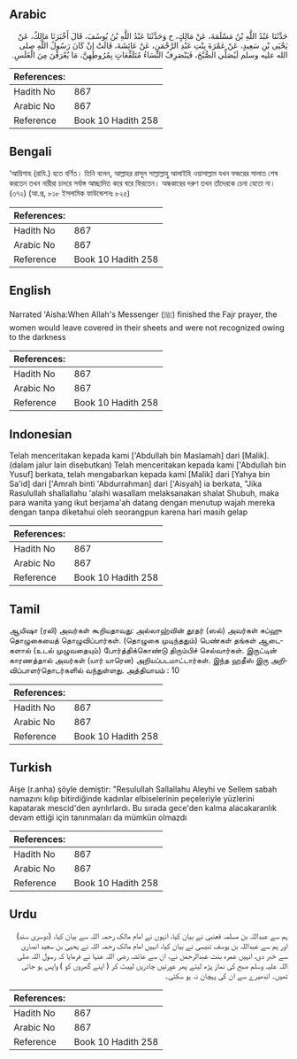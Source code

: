## Arabic


<div dir="rtl" lang="ar" style={{fontSize:'larger',backgroundColor:'#f8f9fa',padding:20}}>
حَدَّثَنَا عَبْدُ اللَّهِ بْنُ مَسْلَمَةَ، عَنْ مَالِكٍ، ح وَحَدَّثَنَا عَبْدُ اللَّهِ بْنُ يُوسُفَ، قَالَ أَخْبَرَنَا مَالِكٌ، عَنْ يَحْيَى بْنِ سَعِيدٍ، عَنْ عَمْرَةَ بِنْتِ عَبْدِ الرَّحْمَنِ، عَنْ عَائِشَةَ، قَالَتْ إِنْ كَانَ رَسُولُ اللَّهِ صلى الله عليه وسلم لَيُصَلِّي الصُّبْحَ، فَيَنْصَرِفُ النِّسَاءُ مُتَلَفِّعَاتٍ بِمُرُوطِهِنَّ، مَا يُعْرَفْنَ مِنَ الْغَلَسِ‏.‏
</div>
<div style={{backgroundColor:'#f8f9fa',padding:20, marginBottom: 10}}><table> <thead> <tr> <th>References:</th> <th></th> </tr> </thead> <tbody><tr><td>Hadith No</td><td>867</td></tr><tr><td>Arabic No</td><td>867</td></tr><tr><td>Reference</td><td>Book 10 Hadith 258</td></tr></tbody></table></div>

## Bengali


<div dir="ltr" lang="bn" style={{fontSize:'larger',backgroundColor:'#f8f9fa',padding:20}}>
‘আয়িশাহ (রাযি.) হতে বর্ণিত। তিনি বলেন, আল্লাহর রাসূল সাল্লাল্লাহু আলাইহি ওয়াসাল্লাম যখন ফজরের সালাত শেষ করতেন তখন নারীরা চাদরে সর্বাঙ্গ আচ্ছাদিত করে ঘরে ফিরতেন। অন্ধকারের দরুণ তখন তাঁদেরকে চেনা যেতো না। (৩৭২) (আ.প্র, ৮১৮ ইসলামিক ফাউন্ডেশনঃ ৮২৫)
</div>
<div style={{backgroundColor:'#f8f9fa',padding:20, marginBottom: 10}}><table> <thead> <tr> <th>References:</th> <th></th> </tr> </thead> <tbody><tr><td>Hadith No</td><td>867</td></tr><tr><td>Arabic No</td><td>867</td></tr><tr><td>Reference</td><td>Book 10 Hadith 258</td></tr></tbody></table></div>

## English


<div dir="ltr" lang="en" style={{fontSize:'larger',backgroundColor:'#f8f9fa',padding:20}}>
Narrated 'Aisha:When Allah's Messenger (ﷺ) finished the Fajr prayer, the women would leave covered in their sheets and were not recognized owing to the darkness
</div>
<div style={{backgroundColor:'#f8f9fa',padding:20, marginBottom: 10}}><table> <thead> <tr> <th>References:</th> <th></th> </tr> </thead> <tbody><tr><td>Hadith No</td><td>867</td></tr><tr><td>Arabic No</td><td>867</td></tr><tr><td>Reference</td><td>Book 10 Hadith 258</td></tr></tbody></table></div>

## Indonesian


<div dir="ltr" lang="id" style={{fontSize:'larger',backgroundColor:'#f8f9fa',padding:20}}>
Telah menceritakan kepada kami ['Abdullah bin Maslamah] dari [Malik]. (dalam jalur lain disebutkan) Telah menceritakan kepada kami ['Abdullah bin Yusuf] berkata, telah mengabarkan kepada kami [Malik] dari [Yahya bin Sa'id] dari ['Amrah binti 'Abdurrahman] dari ['Aisyah] ia berkata, "Jika Rasulullah shallallahu 'alaihi wasallam melaksanakan shalat Shubuh, maka para wanita yang ikut berjama'ah datang dengan menutup wajah mereka dengan tanpa diketahui oleh seorangpun karena hari masih gelap
</div>
<div style={{backgroundColor:'#f8f9fa',padding:20, marginBottom: 10}}><table> <thead> <tr> <th>References:</th> <th></th> </tr> </thead> <tbody><tr><td>Hadith No</td><td>867</td></tr><tr><td>Arabic No</td><td>867</td></tr><tr><td>Reference</td><td>Book 10 Hadith 258</td></tr></tbody></table></div>

## Tamil


<div dir="ltr" lang="ta" style={{fontSize:'larger',backgroundColor:'#f8f9fa',padding:20}}>
ஆயிஷா (ரலி) அவர்கள் கூறியதாவது: அல்லாஹ்வின் தூதர் (ஸல்) அவர்கள் சுப்ஹு தொழுகையைத் தொழுவிப்பார்கள். (தொழுகை முடிந்ததும்) பெண்கள் தங்கள் ஆடைகளால் (உடல் முழுவதையும்) போர்த்திக்கொண்டு திரும்பிச் செல்வார்கள். இருட்டின் காரணத்தால் அவர்கள் (யார் யாரென) அறியப்படமாட்டார்கள். இந்த ஹதீஸ் இரு அறிவிப்பாளர்தொடர்களில் வந்துள்ளது. அத்தியாயம் : 10
</div>
<div style={{backgroundColor:'#f8f9fa',padding:20, marginBottom: 10}}><table> <thead> <tr> <th>References:</th> <th></th> </tr> </thead> <tbody><tr><td>Hadith No</td><td>867</td></tr><tr><td>Arabic No</td><td>867</td></tr><tr><td>Reference</td><td>Book 10 Hadith 258</td></tr></tbody></table></div>

## Turkish


<div dir="ltr" lang="tr" style={{fontSize:'larger',backgroundColor:'#f8f9fa',padding:20}}>
Aişe (r.anha) şöyle demiştir: "Resulullah Sallallahu Aleyhi ve Sellem sabah namazını kılıp bitirdiğinde kadınlar elbiselerinin peçeleriyle yüzlerini kapatarak mescid'den ayrılırlardı. Bu sırada gece'den kalma alacakaranlık devam ettiği için tanınmaları da mümkün olmazdı
</div>
<div style={{backgroundColor:'#f8f9fa',padding:20, marginBottom: 10}}><table> <thead> <tr> <th>References:</th> <th></th> </tr> </thead> <tbody><tr><td>Hadith No</td><td>867</td></tr><tr><td>Arabic No</td><td>867</td></tr><tr><td>Reference</td><td>Book 10 Hadith 258</td></tr></tbody></table></div>

## Urdu


<div dir="rtl" lang="ur" style={{fontSize:'larger',backgroundColor:'#f8f9fa',padding:20}}>
ہم سے عبداللہ بن مسلمہ قعنبی نے بیان کیا، انہوں نے امام مالک رحمہ اللہ سے بیان کیا، (دوسری سند) اور ہم سے عبداللہ بن یوسف تنیسی نے بیان کیا، انہیں امام مالک رحمہ اللہ نے یحییٰ بن سعید انصاری سے خبر دی، انہیں عمرہ بنت عبدالرحمٰن نے، ان سے عائشہ رضی اللہ عنہا نے فرمایا کہ رسول اللہ صلی اللہ علیہ وسلم صبح کی نماز پڑھ لیتے پھر عورتیں چادریں لپیٹ کر ( اپنے گھروں کو ) واپس ہو جاتی تھیں۔ اندھیرے سے ان کی پہچان نہ ہو سکتی۔
</div>
<div style={{backgroundColor:'#f8f9fa',padding:20, marginBottom: 10}}><table> <thead> <tr> <th>References:</th> <th></th> </tr> </thead> <tbody><tr><td>Hadith No</td><td>867</td></tr><tr><td>Arabic No</td><td>867</td></tr><tr><td>Reference</td><td>Book 10 Hadith 258</td></tr></tbody></table></div>